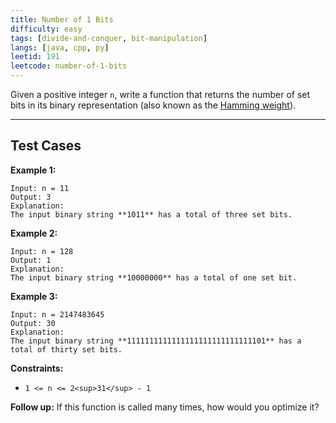 ```yaml
---
title: Number of 1 Bits
difficulty: easy
tags: [divide-and-conquer, bit-manipulation]
langs: [java, cpp, py]
leetid: 191
leetcode: number-of-1-bits
---
```

Given a positive integer `n`, write a function that returns the number of <span data-keyword="set-bit">set bits</span> in its binary representation (also known as the <a href="http://en.wikipedia.org/wiki/Hamming_weight" target="_blank">Hamming weight</a>).

 

---
## Test Cases
**Example 1:**

```
Input: n = 11
Output: 3
Explanation: 
The input binary string **1011** has a total of three set bits.
```
**Example 2:**

```
Input: n = 128
Output: 1
Explanation: 
The input binary string **10000000** has a total of one set bit.
```
**Example 3:**

```
Input: n = 2147483645
Output: 30
Explanation: 
The input binary string **1111111111111111111111111111101** has a total of thirty set bits.
```
 

**Constraints:**

	
* `1 <= n <= 2<sup>31</sup> - 1`

 

**Follow up:** If this function is called many times, how would you optimize it?
